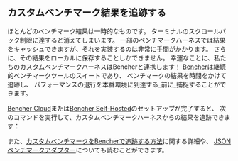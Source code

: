 
## カスタムベンチマーク結果を追跡する

ほとんどのベンチマーク結果は一時的なものです。
ターミナルのスクロールバック制限に達すると消えてしまいます。
一部のベンチマークハーネスでは結果をキャッシュできますが、それを実装するのは非常に手間がかかります。
さらに、その結果をローカルに保存することしかできません。
幸運なことに、私たちのカスタムベンチマークハーネスはBencherと連携します！
[Bencher][bencher]は継続的ベンチマークツールのスイートであり、
ベンチマークの結果を時間をかけて追跡し、
パフォーマンスの退行を本番環境に到達する_前に_捕捉することができます。

[Bencher Cloud][quick start]または[Bencher Self-Hosted][docker quick start]のセットアップが完了すると、
次のコマンドを実行して、カスタムベンチマークハーネスからの結果を追跡できます：

<BencherRun />

また、[カスタムベンチマークをBencherで追跡する方法][custom benchmarks]に関する詳細や、
[JSONベンチマークアダプター][json adapter]についても読むことができます。

[bencher]: /
[install cli]: /ja/docs/how-to/install-cli/
[quick start]: /ja/docs/tutorial/quick-start/
[docker quick start]: /ja/docs/tutorial/docker/
[custom benchmarks]: /ja/docs/how-to/track-custom-benchmarks/
[json adapter]: http://localhost:3000/docs/explanation/adapters/#-json
